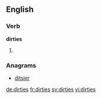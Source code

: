 ==English==

===Verb===
'''dirties'''

# {{third-person singular of|dirty}}

===Anagrams===
* [[ditsier#English|ditsier]]

[[de:dirties]]
[[fr:dirties]]
[[sv:dirties]]
[[vi:dirties]]